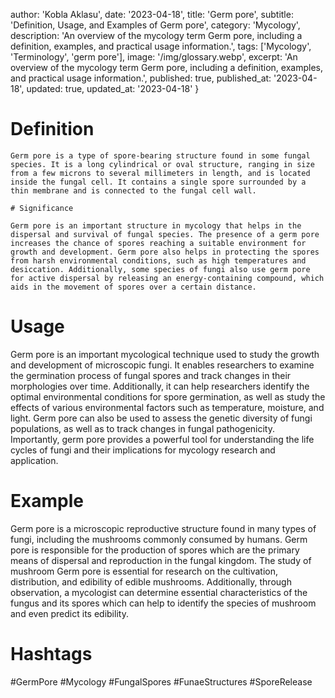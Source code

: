 
  author: 'Kobla Aklasu',
  date: '2023-04-18',
  title: 'Germ pore',
  subtitle: 'Definition, Usage, and Examples of Germ pore',
  category: 'Mycology',
  description: 'An overview of the mycology term Germ pore, including a definition, examples, and practical usage information.',
  tags: ['Mycology', 'Terminology', 'germ pore'],
  image: '/img/glossary.webp',
  excerpt: 'An overview of the mycology term Germ pore, including a definition, examples, and practical usage information.',
  published: true,
  published_at: '2023-04-18',
  updated: true,
  updated_at: '2023-04-18'
}




# Definition
    
    Germ pore is a type of spore-bearing structure found in some fungal species. It is a long cylindrical or oval structure, ranging in size from a few microns to several millimeters in length, and is located inside the fungal cell. It contains a single spore surrounded by a thin membrane and is connected to the fungal cell wall.
    
    # Significance
    
    Germ pore is an important structure in mycology that helps in the dispersal and survival of fungal species. The presence of a germ pore increases the chance of spores reaching a suitable environment for growth and development. Germ pore also helps in protecting the spores from harsh environmental conditions, such as high temperatures and desiccation. Additionally, some species of fungi also use germ pore for active dispersal by releasing an energy-containing compound, which aids in the movement of spores over a certain distance.

# Usage

Germ pore is an important mycological technique used to study the growth and development of microscopic fungi. It enables researchers to examine the germination process of fungal spores and track changes in their morphologies over time. Additionally, it can help researchers identify the optimal environmental conditions for spore germination, as well as study the effects of various environmental factors such as temperature, moisture, and light. Germ pore can also be used to assess the genetic diversity of fungi populations, as well as to track changes in fungal pathogenicity. Importantly, germ pore provides a powerful tool for understanding the life cycles of fungi and their implications for mycology research and application.

# Example

Germ pore is a microscopic reproductive structure found in many types of fungi, including the mushrooms commonly consumed by humans. Germ pore is responsible for the production of spores which are the primary means of dispersal and reproduction in the fungal kingdom. The study of mushroom Germ pore is essential for research on the cultivation, distribution, and edibility of edible mushrooms. Additionally, through observation, a mycologist can determine essential characteristics of the fungus and its spores which can help to identify the species of mushroom and even predict its edibility.

# Hashtags

#GermPore #Mycology #FungalSpores #FunaeStructures #SporeRelease

